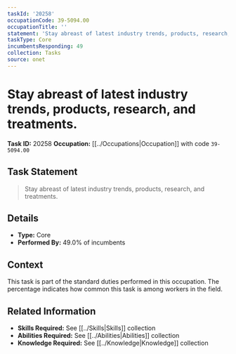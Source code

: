 ```yaml
---
taskId: '20258'
occupationCode: 39-5094.00
occupationTitle: ''
statement: 'Stay abreast of latest industry trends, products, research, and treatments.'
taskType: Core
incumbentsResponding: 49
collection: Tasks
source: onet
---
```

# Stay abreast of latest industry trends, products, research, and treatments.

**Task ID:** 20258
**Occupation:** [[../Occupations|Occupation]] with code `39-5094.00`

## Task Statement

> Stay abreast of latest industry trends, products, research, and treatments.

## Details

- **Type:** Core
- **Performed By:** 49.0% of incumbents

## Context

This task is part of the standard duties performed in this occupation. The percentage indicates how common this task is among workers in the field.

## Related Information

- **Skills Required:** See [[../Skills|Skills]] collection
- **Abilities Required:** See [[../Abilities|Abilities]] collection
- **Knowledge Required:** See [[../Knowledge|Knowledge]] collection
